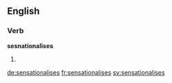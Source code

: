 ==English==

===Verb===
'''sesnationalises'''

# {{British}} {{third-person singular of|sensationalise}}

[[de:sensationalises]]
[[fr:sensationalises]]
[[sv:sensationalises]]